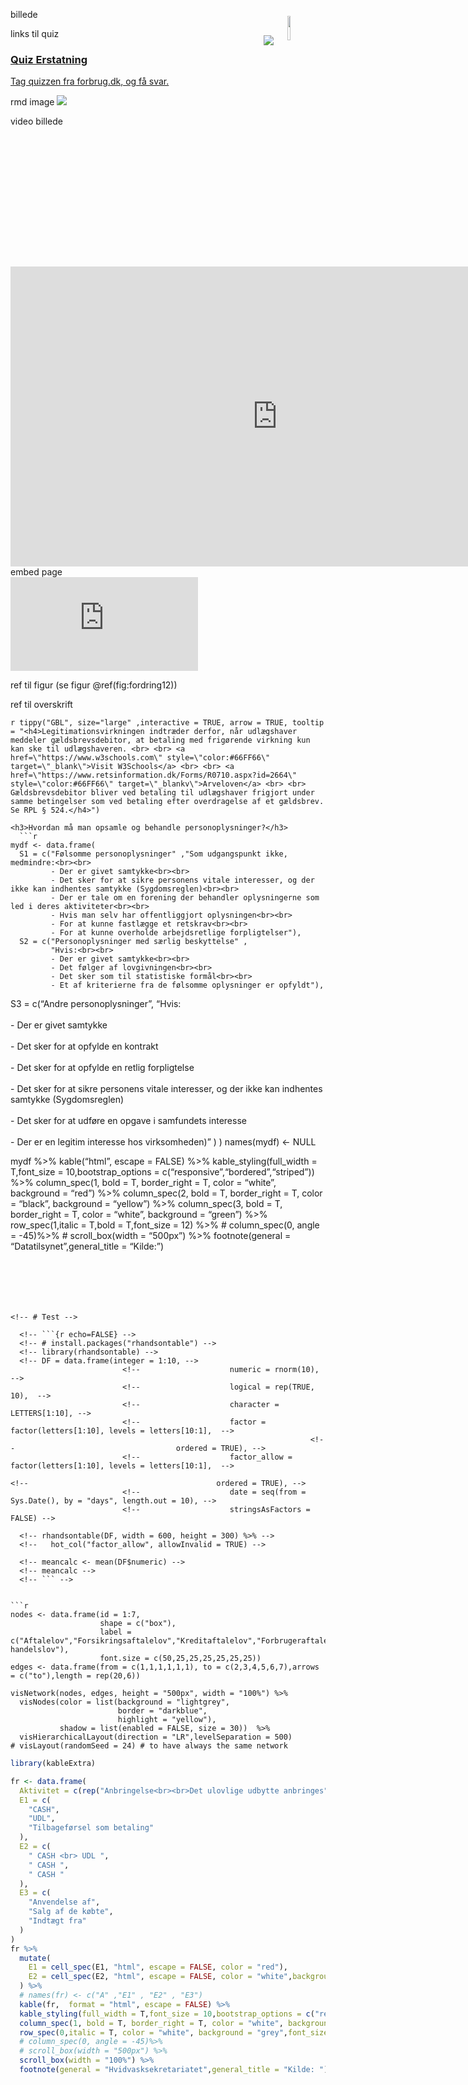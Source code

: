 billede
<img src="img/football.png" align="right" width="10%" height="10%"style="border:0.0px solid #eeeeee; padding:5px; margin:6px;"/>

<img src="img/over1.jpg" align="right" style="border:0.0px solid #eeeeee; padding:5px; margin:6px;"/>

links til quiz
<h3><a href="https://quiz.tepedu.dk/juraerstatning" target="_blank">Quiz Erstatning</a></h3>
<a href="https://www.forbrug.dk/quiz/ehandelsquizzen/?rn=43716" target="_blank">Tag quizzen fra forbrug.dk, og få svar.</a>

rmd image
![](img/mf1.png)

video billede
<div class="video-container"><iframe src="https://www.youtube.com/embed/1q0K01SQavk" width="853" height="480" frameborder="0" allowfullscreen="allowfullscreen"></iframe></div>
embed page
<div class="video-container"><iframe src="https://www.vp.dk/"  frameborder="0" allowfullscreen="allowfullscreen"></iframe></div> 

ref til figur
(se figur \@ref(fig:fordring12))

ref til overskrift 











``r tippy("GBL", size="large" ,interactive = TRUE, arrow = TRUE, tooltip = "<h4>Legitimationsvirkningen indtræder derfor, når udlægshaver meddeler gældsbrevsdebitor, at betaling med frigørende virkning kun kan ske til udlægshaveren.
<br>
<br>
<a href=\"https://www.w3schools.com\" style=\"color:#66FF66\" target=\"_blank\">Visit W3Schools</a>
<br>
<br>
<a href=\"https://www.retsinformation.dk/Forms/R0710.aspx?id=2664\"  style=\"color:#66FF66\" target=\"_blankv\">Arveloven</a>
<br>
<br>
Gældsbrevsdebitor bliver ved betaling til udlægshaver frigjort under samme betingelser som ved betaling efter overdragelse af et gældsbrev. Se RPL § 524.</h4>")``





    <h3>Hvordan må man opsamle og behandle personoplysninger?</h3>
      ```r

    mydf <- data.frame(
      S1 = c("Følsomme personoplysninger" ,"Som udgangspunkt ikke, medmindre:<br><br>
             - Der er givet samtykke<br><br>
             - Det sker for at sikre personens vitale interesser, og der ikke kan indhentes samtykke (Sygdomsreglen)<br><br>
             - Der er tale om en forening der behandler oplysningerne som led i deres aktiviteter<br><br>
             - Hvis man selv har offentliggjort oplysningen<br><br>
             - For at kunne fastlægge et retskrav<br><br>
             - For at kunne overholde arbejdsretlige forpligtelser"),
      S2 = c("Personoplysninger med særlig beskyttelse" ,
             "Hvis:<br><br>
             - Der er givet samtykke<br><br>
             - Det følger af lovgivningen<br><br>
             - Det sker som til statistiske formål<br><br>
             - Et af kriterierne fra de følsomme oplysninger er opfyldt"),
  S3 = c("Andre personoplysninger",
    "Hvis:<br><br>
    - Der er givet samtykke<br><br>
    - Det sker for at opfylde en kontrakt<br><br>
    - Det sker for at opfylde en retlig forpligtelse<br><br>
    - Det sker for at sikre personens vitale interesser, og der ikke kan indhentes samtykke (Sygdomsreglen)<br><br>
    - Det sker for at udføre en opgave i samfundets interesse<br><br>
    - Der er en legitim interesse hos virksomheden)"
  )
)
names(mydf) <- NULL



mydf %>%
  kable("html", escape = FALSE) %>%
  kable_styling(full_width = T,font_size = 10,bootstrap_options = c("responsive","bordered","striped")) %>%
  column_spec(1, bold = T, border_right = T, color = "white", background = "red") %>%
  column_spec(2, bold = T, border_right = T, color = "black", background = "yellow") %>%
  column_spec(3, bold = T, border_right = T, color = "white", background = "green") %>%
  row_spec(1,italic = T,bold = T,font_size = 12) %>%
  # column_spec(0, angle = -45)%>%
  # scroll_box(width = "500px") %>%
  footnote(general = "Datatilsynet",general_title = "Kilde:")
```






<!-- # Test -->

  <!-- ```{r echo=FALSE} -->
  <!-- # install.packages("rhandsontable") -->
  <!-- library(rhandsontable) -->
  <!-- DF = data.frame(integer = 1:10, -->
                         <!--                    numeric = rnorm(10), -->
                         <!--                    logical = rep(TRUE, 10),  -->
                         <!--                    character = LETTERS[1:10], -->
                         <!--                    factor = factor(letters[1:10], levels = letters[10:1],  -->
                                                                   <!--                                    ordered = TRUE), -->
                         <!--                    factor_allow = factor(letters[1:10], levels = letters[10:1],  -->
                                                                         <!--                                          ordered = TRUE), -->
                         <!--                    date = seq(from = Sys.Date(), by = "days", length.out = 10), -->
                         <!--                    stringsAsFactors = FALSE) -->

  <!-- rhandsontable(DF, width = 600, height = 300) %>% -->
  <!--   hot_col("factor_allow", allowInvalid = TRUE) -->

  <!-- meancalc <- mean(DF$numeric) -->
  <!-- meancalc -->
  <!-- ``` -->


```r

nodes <- data.frame(id = 1:7,
                    shape = c("box"),
                    label = c("Aftalelov","Forsikringsaftalelov","Kreditaftalelov","Forbrugeraftalelov","AB92","Købelov","E-handelslov"),
                    font.size = c(50,25,25,25,25,25,25))
edges <- data.frame(from = c(1,1,1,1,1,1), to = c(2,3,4,5,6,7),arrows = c("to"),length = rep(20,6))

visNetwork(nodes, edges, height = "500px", width = "100%") %>%
  visNodes(color = list(background = "lightgrey",
                        border = "darkblue",
                        highlight = "yellow"),
           shadow = list(enabled = FALSE, size = 30))  %>%
  visHierarchicalLayout(direction = "LR",levelSeparation = 500)
# visLayout(randomSeed = 24) # to have always the same network

```



```r
library(kableExtra)

fr <- data.frame(
  Aktivitet = c(rep("Anbringelse<br><br>Det ulovlige udbytte anbringes", 1), rep("Sløring<br><br>Det ulovlige udbytte adskilles fra dets kilde",1 ),rep("Anvendelse<br><br>Udbytte tilbageføres",1)),
  E1 = c(
    "CASH",
    "UDL",
    "Tilbageførsel som betaling"
  ),
  E2 = c(
    " CASH <br> UDL ",
    " CASH ",
    " CASH "
  ),
  E3 = c(
    "Anvendelse af",
    "Salg af de købte",
    "Indtægt fra"
  )
)
fr %>%
  mutate(
    E1 = cell_spec(E1, "html", escape = FALSE, color = "red"),
    E2 = cell_spec(E2, "html", escape = FALSE, color = "white",background="red", align = "c", angle = 90)
  ) %>%
  # names(fr) <- c("A" ,"E1" , "E2" , "E3")
  kable(fr,  format = "html", escape = FALSE) %>%
  kable_styling(full_width = T,font_size = 10,bootstrap_options = c("responsive","bordered","striped")) %>%
  column_spec(1, bold = T, border_right = T, color = "white", background = "black") %>%
  row_spec(0,italic = T, color = "white", background = "grey",font_size = 12) %>%
  # column_spec(0, angle = -45)%>%
  # scroll_box(width = "500px") %>%
  scroll_box(width = "100%") %>%
  footnote(general = "Hvidvasksekretariatet",general_title = "Kilde: ")
```
